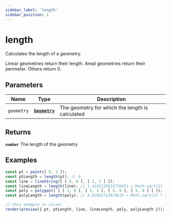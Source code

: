 ```yaml
---
sidebar_label: 'length'
sidebar_position: 1
---
```


# length

Calculates the length of a geometry.

Linear geometries return their length.
Areal geometries return their perimeter.
Others return 0.

## Parameters

| Name | Type | Description |
| --- | :-: | --- |
| `geometry` | [**`Geometry`**](../types/Geometry/index.mdx) | The geometry for which the length is calculated |

## Returns

**`number`** The length of the geometry

## Examples

```js live noInline
const pt = point([ 0, 1 ]);
const ptLength = length(pt); // 0
const line = lineString([ [ 0, 0 ], [ 1, 1 ] ]);
const lineLength = length(line); // 1.4142135623730951 = Math.sqrt(2)
const poly = polygon([ [ [ 1, 0 ], [ 2, 1 ], [ 3, 0 ], [ 1, 0 ] ] ]);
const polyLength = length(poly); // 4.82842712474619 = Math.sqrt(2) * 2 + 2

// this example is alive!
render(preview({ pt, ptLength, line, lineLength, poly, polyLength }));
```
